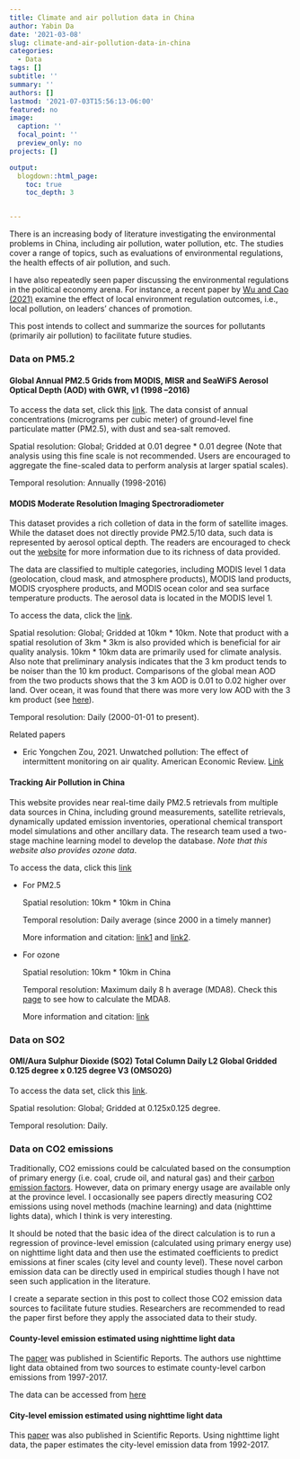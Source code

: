 ```yaml
---
title: Climate and air pollution data in China
author: Yabin Da
date: '2021-03-08'
slug: climate-and-air-pollution-data-in-china
categories:
  - Data
tags: []
subtitle: ''
summary: ''
authors: []
lastmod: '2021-07-03T15:56:13-06:00'
featured: no
image:
  caption: ''
  focal_point: ''
  preview_only: no
projects: []

output:
  blogdown::html_page:
    toc: true
    toc_depth: 3


---
```


There is an increasing body of literature investigating the environmental problems in China, including air pollution, water pollution, etc. The studies cover a range of topics, such as evaluations of environmental regulations, the health effects of air pollution, and such. 

I have also repeatedly seen paper discussing the environmental regulations in the political economy arena. For instance, a recent paper by [Wu and Cao (2021)](https://www.sciencedirect.com/science/article/pii/S0095069621000231?dgcid=raven_sd_aip_email) examine the effect of local environment regulation outcomes, i.e., local pollution, on leaders' chances of promotion.

This post intends to collect and summarize the sources for pollutants (primarily air pollution) to facilitate future studies.


### Data on PM5.2



#### Global Annual PM2.5 Grids from MODIS, MISR and SeaWiFS Aerosol Optical Depth (AOD) with GWR, v1 (1998 –2016)

To access the data set, click this [link](https://sedac.ciesin.columbia.edu/data/set/sdei-global-annual-gwr-pm2-5-modis-misr-seawifs-aod). The data consist of annual concentrations (micrograms per cubic meter) of ground-level fine particulate matter (PM2.5), with dust and sea-salt removed.

Spatial resolution: Global; Gridded at 0.01 degree * 0.01 degree (Note that analysis using this fine scale is not recommended. Users are encouraged to aggregate the fine-scaled data to perform analysis at larger spatial scales).

Temporal resolution: Annually (1998-2016)


#### MODIS Moderate Resolution Imaging Spectroradiometer

This dataset provides a rich colletion of data in the form of satellite images. While the dataset does not directly provide PM2.5/10 data, such data is represented by aerosol optical depth. The readers are encouraged to check out the [website](https://modis.gsfc.nasa.gov/data/) for more information due to its richness of data provided. 

The data are classified to multiple categories, including MODIS level 1 data (geolocation, cloud mask, and atmosphere products), MODIS land products, MODIS cryosphere products, and MODIS ocean color and sea surface temperature products. The aerosol data is located in the MODIS level 1. 

To access the data, click the [link](https://ladsweb.modaps.eosdis.nasa.gov/missions-and-measurements/science-domain/aerosol/).

Spatial resolution: Global; Gridded at 10km * 10km. Note that product with a spatial resolution of 3km * 3km is also provided which is beneficial for air quality analysis. 10km * 10km data are primarily used for climate analysis. Also note that preliminary analysis indicates that the 3 km product tends to be noiser than the 10 km product. Comparisons of the global mean AOD from the two products shows that the 3 km AOD is 0.01 to 0.02 higher over land. Over ocean, it was found that there was more very low AOD with the 3 km product (see [here](https://ladsweb.modaps.eosdis.nasa.gov/missions-and-measurements/products/MOD04_3K/)).

Temporal resolution: Daily (2000-01-01 to present).

Related papers

- Eric Yongchen Zou, 2021. Unwatched pollution: The effect of intermittent monitoring on air quality. American Economic Review. [Link](https://www.aeaweb.org/articles?id=10.1257/aer.20181346&&from=f)


#### Tracking Air Pollution in China

This website provides near real-time daily PM2.5 retrievals from multiple data sources in China, including ground measurements, satellite retrievals, dynamically updated emission inventories, operational chemical transport model simulations and other ancillary data. The research team used a two-stage machine learning model to develop the database. _Note that this website also provides ozone data_.

To access the data, click this [link](http://tapdata.org/)

- For PM2.5

  Spatial resolution: 10km * 10km in China

  Temporal resolution: Daily average (since 2000 in a timely manner)

  More information and citation: [link1](https://arxiv.org/ftp/arxiv/papers/2103/2103.06520.pdf) and [link2](https://www.sciencedirect.com/science/article/pii/S1352231020306555).

- For ozone

  Spatial resolution: 10km * 10km in China

  Temporal resolution: Maximum daily 8 h average (MDA8). Check this [page](https://www.asl-associates.com/cal8hr.htm) to see how to calculate the MDA8.

  More information and citation: [link](https://pubs.acs.org/doi/10.1021/acs.est.0c03098)



### Data on SO2


#### OMI/Aura Sulphur Dioxide (SO2) Total Column Daily L2 Global Gridded 0.125 degree x 0.125 degree V3 (OMSO2G)

To access the data set, click this [link](https://disc.gsfc.nasa.gov/datasets/OMSO2G_003/summary).

Spatial resolution: Global; Gridded at 0.125x0.125 degree. 

Temporal resolution: Daily. 


### Data on CO2 emissions

Traditionally, CO2 emissions could be calculated based on the consumption of primary energy (i.e. coal, crude oil, and natural gas) and their [carbon emission factors](https://www.ipcc.ch/site/assets/uploads/2019/12/03COP25_2019-Refinement.pdf). However, data on primary energy usage are available only at the province level. I occasionally see papers directly measuring CO2 emissions using novel methods (machine learning) and data (nighttime lights data), which I think is very interesting. 

It should be noted that the basic idea of the direct calculation is to run a regression of province-level emission (calculated using primary energy use) on nighttime light data and then use the estimated coefficients to predict emissions at finer scales (city level and county level). These novel carbon emission data can be directly used in empirical studies though I have not seen such application in the literature. 

I create a separate section in this post to collect those CO2 emission data sources to facilitate future studies. Researchers are recommended to read the paper first before they apply the associated data to their study. 

#### County-level emission estimated using nighttime light data

The [paper](https://www.nature.com/articles/s41597-020-00736-3) was published in Scientific Reports. The authors use nighttime light data obtained from two sources to estimate county-level carbon emissions from 1997-2017. 

The data can be accessed from [here](https://figshare.com/collections/County-level_CO2_emissions_and_sequestration_in_China/5136302/2)


#### City-level emission estimated using nighttime light data

This [paper](https://www.nature.com/articles/s41598-021-81754-y) was also published in Scientific Reports. Using nighttime light data, the paper estimates the city-level emission data from 1992-2017.




  


